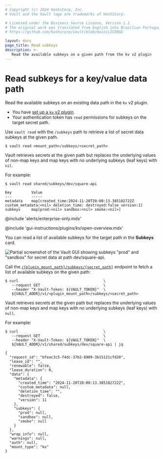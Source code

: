 ```yaml
---
# Copyright (c) 2024 HashiCorp, Inc.
# Vault and the Vault logo are trademarks of HashiCorp.

# Licensed under the Business Source License, Version 1.1.
# The original work was translated from English into Brazilian Portuguese.
# https://github.com/hashicorp/vault/blob/main/LICENSE

layout: docs
page_title: Read subkeys
description: >-
   Read the available subkeys on a given path from the kv v2 plugin
---
```


# Read subkeys for a key/value data path

Read the available subkeys on an existing data path in the `kv` v2 plugin.

<Tip title="Assumptions">

- You have [set up a `kv` v2 plugin](/vault/docs/secrets/kv/kv-v2/setup).
- Your authentication token has `read` permissions for subkeys on the target
  secret path.

</Tip>

<Tabs>

<Tab heading="CLI" group="cli">

Use `vault read` with the `/subkeys` path to retrieve a list of secret data
subkeys at the given path.

```shell-session
$ vault read <mount_path>/subkeys/<secret_path>
```

Vault retrieves secrets at the given path but replaces the underlying values of
non-map keys and map keys with no underlying subkeys (leaf keys) with `nil`.

For example:

<CodeBlockConfig hideClipboard="true">

```shell-session
$ vault read shared/subkeys/dev/square-api

Key         Value
---         -----
metadata    map[created_time:2024-11-20T20:00:13.385182722Z custom_metadata:<nil> deletion_time: destroyed:false version:1]
subkeys     map[prod:<nil> sandbox:<nil> smoke:<nil>]
```

</CodeBlockConfig>

</Tab>

<Tab heading="GUI" group="gui">

@include 'alerts/enterprise-only.mdx'

@include 'gui-instructions/plugins/kv/open-overview.mdx'

You can read a list of available subkeys for the target path in the **Subkeys**
card.

![Partial screenshot of the Vault GUI showing subkeys "prod" and "sandbox" for secret data at path dev/square-api.](/img/gui/kv/overview-page.png)

</Tab>

<Tab heading="API" group="api">

Call the [`/{plugin_mount_path}/subkeys/{secret_path}`](/vault/api-docs/secret/kv/kv-v2#read-secret-subkeys)
endpoint to fetch a list of available subkeys on the given path:

```shell-session
$ curl                                       \
   --request GET                             \
   --header "X-Vault-Token: ${VAULT_TOKEN}"  \
   ${VAULT_ADDR}/v1/<plugin_mount_path>/subkeys/<secret_path>
```

Vault retrieves secrets at the given path but replaces the underlying values of
non-map keys and map keys with no underlying subkeys (leaf keys) with `null`.

For example:

<CodeBlockConfig hideClipboard="true">

```shell-session
$ curl                                       \
   --request GET                             \
   --header "X-Vault-Token: ${VAULT_TOKEN}"  \
   ${VAULT_ADDR}/v1/shared/subkeys/dev/square-api | jq

{
  "request_id": "bfeac3c5-f4dc-37b2-8909-3b15121cfd20",
  "lease_id": "",
  "renewable": false,
  "lease_duration": 0,
  "data": {
    "metadata": {
      "created_time": "2024-11-20T20:00:13.385182722Z",
      "custom_metadata": null,
      "deletion_time": "",
      "destroyed": false,
      "version": 11
    },
    "subkeys": {
      "prod": null,
      "sandbox": null,
      "smoke": null
    }
  },
  "wrap_info": null,
  "warnings": null,
  "auth": null,
  "mount_type": "kv"
}
```

</CodeBlockConfig>

</Tab>

</Tabs>
